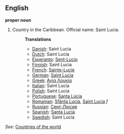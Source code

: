 ==English==

'''proper noun'''

# Country in the Caribbean. Official name: Saint Lucia.
#:'''Translations'''
#:*[[Danish]]: Saint Lucia
#:*[[Dutch]]: Saint Lucia
#:*[[Esperanto]]: [[Sent-Lucio]]
#:*[[Finnish]]: Saint Lucia
#:*[[French]]: [[Sainte-Lucie]]
#:*[[German]]: [[Saint Lucia]]
#:*[[Greek]]: [[Αγία Λουκία]]
#:*[[Italian]]: Saint Lucia
#:*[[Polish]]: Saint Lucia
#:*[[Portuguese]]: [[Santa Lúcia]]
#:*[[Romanian]]: [[Sfânta Lucia]], [[Saint Lucia]] ''f''
#:*[[Russian]]: [[Сент-Люсия]]
#:*[[Spanish]]: [[Santa Lucía]]
#:*[[Swedish]]: Saint Lucia

''See'': [[Countries of the world]]
